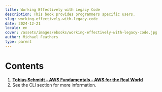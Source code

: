 ```yaml
---
title: Working Effectively with Legacy Code
description: This book provides programmers specific users.
slug: working-effectively-with-legacy-code
date: 2024-12-21
locale: en
cover: /assets/images/ebooks/working-effectively-with-legacy-code.jpg
author: Michael Feathers
type: parent
---
```


# Contents

1. [**Tobias Schmidt - AWS Fundamentals - AWS for the Real World**](/ebooks/working-effectively-with-legacy-code/chapter-1)
2. See the <Link href="/ebooks/working-effectively-with-legacy-code/chapter-1">CLI section</Link> for more information.

